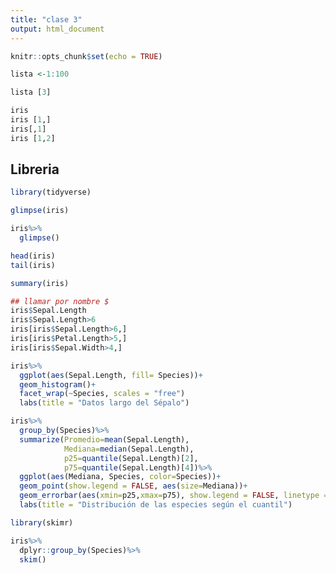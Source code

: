 ```yaml
---
title: "clase 3"
output: html_document
---
```


```r
knitr::opts_chunk$set(echo = TRUE)
```

```r


lista <-1:100

lista [3]

```

```r
iris
iris [1,]
iris[,1]
iris [1,2]
```

## Libreria
```r
library(tidyverse)


```
```r
glimpse(iris)

iris%>%
  glimpse()

head(iris)
tail(iris)

summary(iris)

## llamar por nombre $
iris$Sepal.Length
iris$Sepal.Length>6
iris[iris$Sepal.Length>6,]
iris[iris$Petal.Length>5,]
iris[iris$Sepal.Width>4,]

```
```r
iris%>%
  ggplot(aes(Sepal.Length, fill= Species))+
  geom_histogram()+
  facet_wrap(~Species, scales = "free")
  labs(title = "Datos largo del Sépalo")                  
```
```r
iris%>%
  group_by(Species)%>%
  summarize(Promedio=mean(Sepal.Length),
            Mediana=median(Sepal.Length),
            p25=quantile(Sepal.Length)[2],
            p75=quantile(Sepal.Length)[4])%>%
  ggplot(aes(Mediana, Species, color=Species))+
  geom_point(show.legend = FALSE, aes(size=Mediana))+
  geom_errorbar(aes(xmin=p25,xmax=p75), show.legend = FALSE, linetype = "dashed")+
  labs(title = "Distribución de las especies según el cuantil")
```

```r
library(skimr)
```



```r
iris%>%
  dplyr::group_by(Species)%>%
  skim()



```





